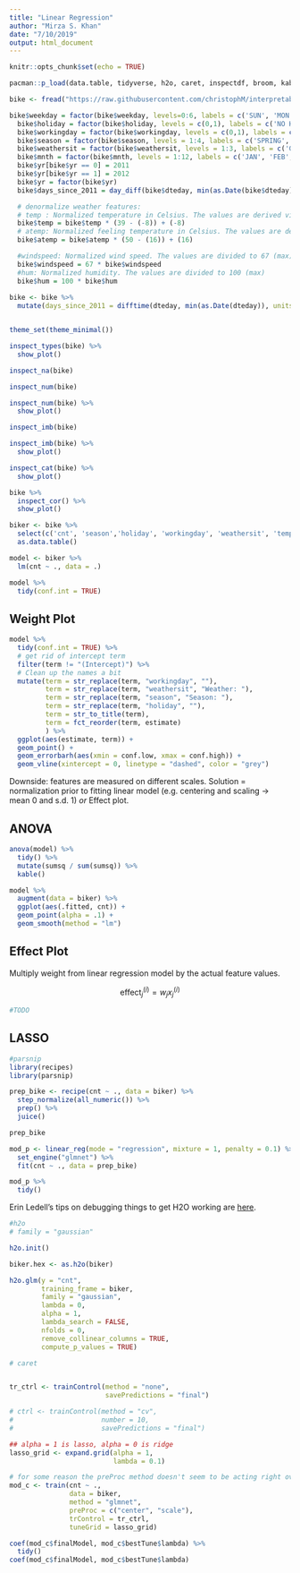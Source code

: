 ```yaml
---
title: "Linear Regression"
author: "Mirza S. Khan"
date: "7/10/2019"
output: html_document
---
```


```r
knitr::opts_chunk$set(echo = TRUE)

pacman::p_load(data.table, tidyverse, h2o, caret, inspectdf, broom, kableExtra)

bike <- fread("https://raw.githubusercontent.com/christophM/interpretable-ml-book/master/data/bike-sharing-daily.csv")

bike$weekday = factor(bike$weekday, levels=0:6, labels = c('SUN', 'MON', 'TUE', 'WED', 'THU', 'FRI', 'SAT'))
  bike$holiday = factor(bike$holiday, levels = c(0,1), labels = c('NO HOLIDAY', 'HOLIDAY'))
  bike$workingday = factor(bike$workingday, levels = c(0,1), labels = c('NO WORKING DAY', 'WORKING DAY'))
  bike$season = factor(bike$season, levels = 1:4, labels = c('SPRING', 'SUMMER', 'FALL', 'WINTER'))
  bike$weathersit = factor(bike$weathersit, levels = 1:3, labels = c('GOOD', 'MISTY', 'RAIN/SNOW/STORM'))
  bike$mnth = factor(bike$mnth, levels = 1:12, labels = c('JAN', 'FEB', 'MAR', 'APR', 'MAY', 'JUN', 'JUL', 'AUG', 'SEP', 'OKT', 'NOV', 'DEZ'))
  bike$yr[bike$yr == 0] = 2011
  bike$yr[bike$yr == 1] = 2012
  bike$yr = factor(bike$yr)
  bike$days_since_2011 = day_diff(bike$dteday, min(as.Date(bike$dteday)))

  # denormalize weather features:
  # temp : Normalized temperature in Celsius. The values are derived via (t-t_min)/(t_max-t_min), t_min=-8, t_max=+39 (only in hourly scale)
  bike$temp = bike$temp * (39 - (-8)) + (-8)
  # atemp: Normalized feeling temperature in Celsius. The values are derived via (t-t_min)/(t_max-t_min), t_min=-16, t_max=+50 (only in hourly scale)
  bike$atemp = bike$atemp * (50 - (16)) + (16)

  #windspeed: Normalized wind speed. The values are divided to 67 (max)
  bike$windspeed = 67 * bike$windspeed
  #hum: Normalized humidity. The values are divided to 100 (max)
  bike$hum = 100 * bike$hum
  
bike <- bike %>% 
  mutate(days_since_2011 = difftime(dteday, min(as.Date(dteday)), units = "days"))


theme_set(theme_minimal())
```

```r
inspect_types(bike) %>% 
  show_plot()

inspect_na(bike)

inspect_num(bike)

inspect_num(bike) %>% 
  show_plot()

inspect_imb(bike)

inspect_imb(bike) %>% 
  show_plot()

inspect_cat(bike) %>% 
  show_plot()

bike %>% 
  inspect_cor() %>% 
  show_plot()
```


```r
biker <- bike %>% 
  select(c('cnt', 'season','holiday', 'workingday', 'weathersit', 'temp', 'hum', 'windspeed', 'days_since_2011')) %>% 
  as.data.table()
```

```r
model <- biker %>% 
  lm(cnt ~ ., data = .)

model %>%
  tidy(conf.int = TRUE)
```

## Weight Plot

```r
model %>%
  tidy(conf.int = TRUE) %>% 
  # get rid of intercept term
  filter(term != "(Intercept)") %>% 
  # Clean up the names a bit
  mutate(term = str_replace(term, "workingday", ""),
         term = str_replace(term, "weathersit", "Weather: "),
         term = str_replace(term, "season", "Season: "),
         term = str_replace(term, "holiday", ""),
         term = str_to_title(term),
         term = fct_reorder(term, estimate)
         ) %>% 
  ggplot(aes(estimate, term)) +
  geom_point() +
  geom_errorbarh(aes(xmin = conf.low, xmax = conf.high)) +
  geom_vline(xintercept = 0, linetype = "dashed", color = "grey")
```

Downside: features are measured on different scales. Solution = normalization prior to fitting linear model (e.g. centering and scaling -> mean 0 and s.d. 1) _or_ Effect plot.

## ANOVA

```r
anova(model) %>% 
  tidy() %>% 
  mutate(sumsq / sum(sumsq)) %>% 
  kable()
```

```r
model %>%
  augment(data = biker) %>% 
  ggplot(aes(.fitted, cnt)) +
  geom_point(alpha = .1) +
  geom_smooth(method = "lm")
```


## Effect Plot

Multiply weight from linear regression model by the actual feature values.

$$
\operatorname{effect}_{j}^{(i)}=w_{j} x_{j}^{(i)}
$$

```r
#TODO
```


## LASSO

```r
#parsnip
library(recipes)
library(parsnip)

prep_bike <- recipe(cnt ~ ., data = biker) %>% 
  step_normalize(all_numeric()) %>% 
  prep() %>% 
  juice()

prep_bike

mod_p <- linear_reg(mode = "regression", mixture = 1, penalty = 0.1) %>% 
  set_engine("glmnet") %>% 
  fit(cnt ~ ., data = prep_bike)

mod_p %>% 
  tidy()
```

Erin Ledell's tips on debugging things to get H2O working are [here](https://twitter.com/ledell/status/1148512123083010048).

```r
#h2o
# family = "gaussian"

h2o.init()

biker.hex <- as.h2o(biker)

h2o.glm(y = "cnt", 
        training_frame = biker,
        family = "gaussian",
        lambda = 0,
        alpha = 1,
        lambda_search = FALSE,
        nfolds = 0,
        remove_collinear_columns = TRUE,
        compute_p_values = TRUE)
```


```r
# caret


tr_ctrl <- trainControl(method = "none",
                        savePredictions = "final")

# ctrl <- trainControl(method = "cv",
#                      number = 10,
#                      savePredictions = "final")

## alpha = 1 is lasso, alpha = 0 is ridge
lasso_grid <- expand.grid(alpha = 1,
                          lambda = 0.1)

# for some reason the preProc method doesn't seem to be acting right over here
mod_c <- train(cnt ~ .,
               data = biker,
               method = "glmnet",
               preProc = c("center", "scale"),
               trControl = tr_ctrl,
               tuneGrid = lasso_grid)

coef(mod_c$finalModel, mod_c$bestTune$lambda) %>% 
  tidy()
coef(mod_c$finalModel, mod_c$bestTune$lambda)
```

